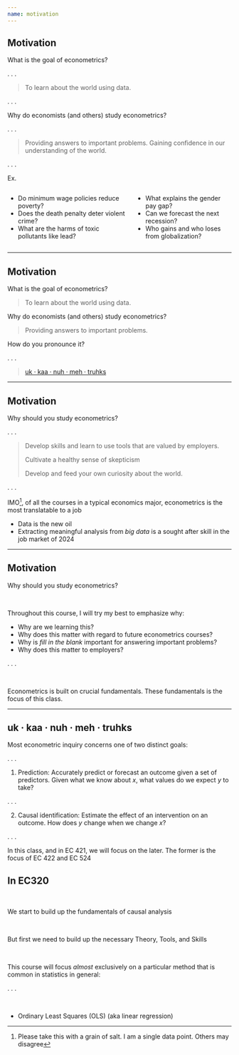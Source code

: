 ```yaml
---
name: motivation
--- 
```


## Motivation

What is the goal of econometrics? 

. . .

> To learn about the world using [data]{.hi}.

. . .

Why do economists (and others) study econometrics?

. . .

> Providing answers to important problems. 
> Gaining confidence in our understanding of the world.

. . .

[Ex.]{.hi}

:::: {.columns}

::: {.column width="55%"}
- [Do minimum wage policies reduce poverty?]{.tiny}
- [Does the death penalty deter violent crime?]{.tiny}
- [What are the harms of toxic pollutants like lead?]{.tiny}
:::

::: {.column width="45%"}
- [What explains the gender pay gap?]{.tiny}
<!--- [Are recessions good for your health?]{.tiny}-->
- [Can we forecast the next recession?]{.tiny}
- [Who gains and who loses from globalization?]{.tiny}
:::

::::

--- 

## Motivation {data-visibility="uncounted"}

What is the goal of econometrics? 

> To learn about the world using [data]{.hi}.

Why do economists (and others) study econometrics?

> Providing answers to important problems. 

How do you pronounce it?

. . .

> [uk · kaa · nuh · meh · truhks](https://www.google.com/search?q=econometrics+pronunciation&oq=econometrics+pronunciation&aqs=chrome..69i64j69i57.7785j0j1&sourceid=chrome&ie=UTF-8){preview-link="false"}

---

## Motivation 

Why should [you]{.hi} study econometrics?

. . .

> Develop skills and learn to use tools that are valued by employers.
>
> Cultivate a healthy sense of skepticism
> 
> Develop and feed your own curiosity about the world.

. . .

[IMO]{.hii}^[Please take this with a grain of salt. I am a single data point. Others may disagree], of all the courses in a typical economics major, [econometrics is the most translatable]{.hi} to a job

- Data is the new oil
- Extracting meaningful analysis from _big data_ is a sought after skill in the job market of 2024

---

## Motivation  {data-visibility="uncounted"}

Why should [you]{.hi} study econometrics?

<br>

Throughout this course, I will try my best to emphasize [why:]{.hi .big}

- [Why]{.hi} are we learning this?
- [Why]{.hi} does this matter with regard to future econometrics courses?
- [Why]{.hi} is [_fill in the blank_]{.small} important for answering important problems? 
- [Why]{.hi} does this matter to employers?

. . .

<br>

Econometrics is built on crucial [fundamentals]{.note}. 
These [fundamentals]{.note} is the focus of this class.

---

## uk · kaa · nuh · meh · truhks

Most econometric inquiry concerns one of [two]{.hi} distinct goals:

. . .

1. [Prediction:]{.hp} 
Accurately [predict]{.purple} or [forecast]{.purple} an outcome given a set of predictors.
[Given what we know about]{.purple} $x$, [what values do we expect]{.purple} $y$ [to take?]{.purple}

. . .

2. [Causal identification:]{.hii} 
[Estimate]{.blue} the effect of an intervention on an outcome. 
[How does]{.blue} $y$ [change when we change]{.blue} $x$[?]{.blue}

. . .

In this class, and in [EC 421]{.hii}, we will focus on the [later]{.hii}. 
The [former]{.hp} is the focus of [EC 422]{.hp} and [EC 524]{.hp}

## In EC320

<br>

We start to build up the fundamentals of [causal analysis]{.blue}

<br>

But first we need to build up the necessary [Theory]{.hi},
[Tools]{.hii}, and [Skills]{.hp}

<br>

This course will focus _almost_ exclusively on a particular method 
that is common in statistics in general:

. . .

<br>

- [Ordinary Least Squares (OLS)]{.note} [(aka linear regression)]{.tiny}

